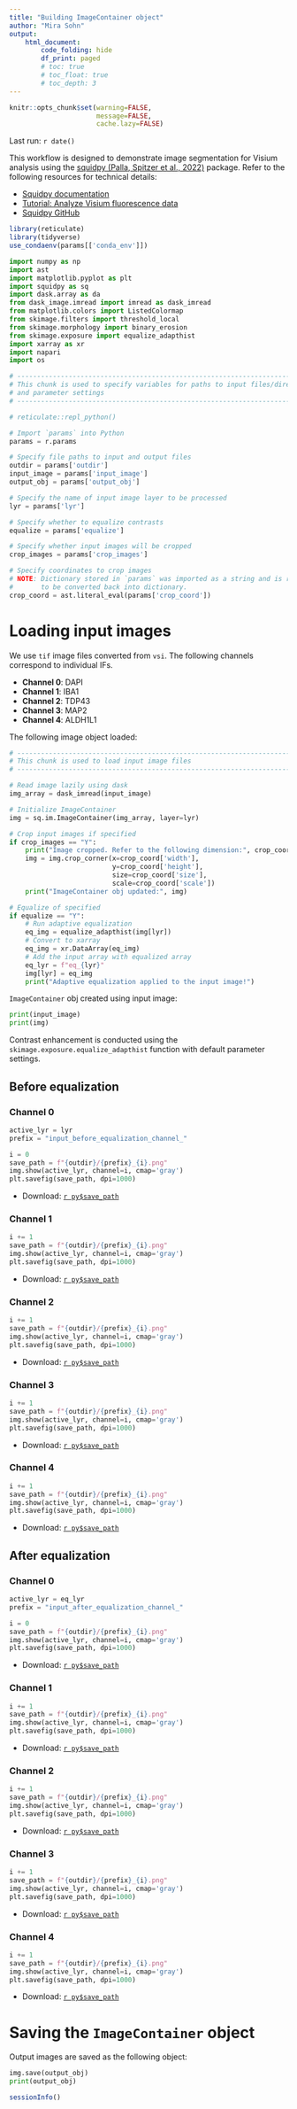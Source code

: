 ```yaml
---
title: "Building ImageContainer object"
author: "Mira Sohn"
output:
    html_document:
        code_folding: hide
        df_print: paged
        # toc: true
        # toc_float: true
        # toc_depth: 3
---
```


```r
knitr::opts_chunk$set(warning=FALSE,
                      message=FALSE,
                      cache.lazy=FALSE)
```

Last run: `r date()`

This workflow is designed to demonstrate image segmentation for Visium analysis 
using the [squidpy (Palla, Spitzer et al., 2022)](https://doi.org/10.1038/s41592-021-01358-2) package.
Refer to the following resources for technical details:

- [Squidpy documentation](https://squidpy.readthedocs.io/en/stable/index.html)
- [Tutorial: Analyze Visium fluorescence data](https://squidpy.readthedocs.io/en/stable/notebooks/tutorials/tutorial_visium_fluo.html)
- [Squidpy GitHub](https://github.com/scverse/squidpy)


```r
library(reticulate)
library(tidyverse)
use_condaenv(params[['conda_env']])
```

```python
import numpy as np
import ast
import matplotlib.pyplot as plt
import squidpy as sq
import dask.array as da
from dask_image.imread import imread as dask_imread
from matplotlib.colors import ListedColormap
from skimage.filters import threshold_local
from skimage.morphology import binary_erosion
from skimage.exposure import equalize_adapthist
import xarray as xr
import napari
import os
```

```python

# ------------------------------------------------------------------------------
# This chunk is used to specify variables for paths to input files/directories
# and parameter settings
# ------------------------------------------------------------------------------

# reticulate::repl_python()

# Import `params` into Python
params = r.params

# Specify file paths to input and output files
outdir = params['outdir']
input_image = params['input_image']
output_obj = params['output_obj']

# Specify the name of input image layer to be processed
lyr = params['lyr']

# Specify whether to equalize contrasts
equalize = params['equalize']

# Specify whether input images will be cropped
crop_images = params['crop_images']

# Specify coordinates to crop images
# NOTE: Dictionary stored in `params` was imported as a string and is required 
#       to be converted back into dictionary.
crop_coord = ast.literal_eval(params['crop_coord'])
```

# Loading input images {.tabset}

We use `tif` image files converted from `vsi`. The following channels correspond to individual IFs.

- **Channel 0**: DAPI
- **Channel 1**: IBA1
- **Channel 2**: TDP43
- **Channel 3**: MAP2
- **Channel 4**: ALDH1L1

The following image object loaded:

```python

# ------------------------------------------------------------------------------
# This chunk is used to load input image files
# ------------------------------------------------------------------------------

# Read image lazily using dask
img_array = dask_imread(input_image)

# Initialize ImageContainer
img = sq.im.ImageContainer(img_array, layer=lyr)

# Crop input images if specified
if crop_images == "Y":
    print("Image cropped. Refer to the following dimension:", crop_coord)
    img = img.crop_corner(x=crop_coord['width'],
                          y=crop_coord['height'],
                          size=crop_coord['size'],
                          scale=crop_coord['scale'])
    print("ImageContainer obj updated:", img)

# Equalize of specified
if equalize == "Y":
    # Run adaptive equalization
    eq_img = equalize_adapthist(img[lyr])
    # Convert to xarray
    eq_img = xr.DataArray(eq_img)
    # Add the input array with equalized array
    eq_lyr = f"eq_{lyr}"
    img[lyr] = eq_img
    print("Adaptive equalization applied to the input image!")
```

`ImageContainer` obj created using input image:

```python
print(input_image)
print(img)
```

Contrast enhancement is conducted using the `skimage.exposure.equalize_adapthist`
function with default parameter settings.

## Before equalization {.tabset}


### Channel 0

```python
active_lyr = lyr
prefix = "input_before_equalization_channel_"

i = 0
save_path = f"{outdir}/{prefix}_{i}.png"
img.show(active_lyr, channel=i, cmap='gray')
plt.savefig(save_path, dpi=1000)
```
- Download: [`r py$save_path`](`r py$save_path`)

### Channel 1

```python
i += 1
save_path = f"{outdir}/{prefix}_{i}.png"
img.show(active_lyr, channel=i, cmap='gray')
plt.savefig(save_path, dpi=1000)
```

- Download: [`r py$save_path`](`r py$save_path`)

### Channel 2

```python
i += 1
save_path = f"{outdir}/{prefix}_{i}.png"
img.show(active_lyr, channel=i, cmap='gray')
plt.savefig(save_path, dpi=1000)
```

- Download: [`r py$save_path`](`r py$save_path`)

### Channel 3

```python
i += 1
save_path = f"{outdir}/{prefix}_{i}.png"
img.show(active_lyr, channel=i, cmap='gray')
plt.savefig(save_path, dpi=1000)
```

- Download: [`r py$save_path`](`r py$save_path`)

### Channel 4

```python
i += 1
save_path = f"{outdir}/{prefix}_{i}.png"
img.show(active_lyr, channel=i, cmap='gray')
plt.savefig(save_path, dpi=1000)
```

- Download: [`r py$save_path`](`r py$save_path`)


## After equalization {.tabset}


### Channel 0

```python
active_lyr = eq_lyr
prefix = "input_after_equalization_channel_"

i = 0
save_path = f"{outdir}/{prefix}_{i}.png"
img.show(active_lyr, channel=i, cmap='gray')
plt.savefig(save_path, dpi=1000)
```
- Download: [`r py$save_path`](`r py$save_path`)

### Channel 1

```python
i += 1
save_path = f"{outdir}/{prefix}_{i}.png"
img.show(active_lyr, channel=i, cmap='gray')
plt.savefig(save_path, dpi=1000)
```

- Download: [`r py$save_path`](`r py$save_path`)

### Channel 2

```python
i += 1
save_path = f"{outdir}/{prefix}_{i}.png"
img.show(active_lyr, channel=i, cmap='gray')
plt.savefig(save_path, dpi=1000)
```

- Download: [`r py$save_path`](`r py$save_path`)

### Channel 3

```python
i += 1
save_path = f"{outdir}/{prefix}_{i}.png"
img.show(active_lyr, channel=i, cmap='gray')
plt.savefig(save_path, dpi=1000)
```

- Download: [`r py$save_path`](`r py$save_path`)

### Channel 4

```python
i += 1
save_path = f"{outdir}/{prefix}_{i}.png"
img.show(active_lyr, channel=i, cmap='gray')
plt.savefig(save_path, dpi=1000)
```

- Download: [`r py$save_path`](`r py$save_path`)

# Saving the `ImageContainer` object

Output images are saved as the following object:

```python
img.save(output_obj)
print(output_obj)
```

```r
sessionInfo()
```

